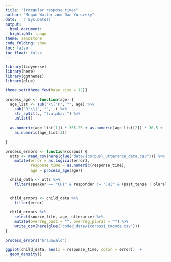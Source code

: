 ```yaml
---
title: "Irregular respose times"
author: "Megan Waller and Dan Yurovsky"
date: '`r Sys.Date()`'
output:
  html_document:
  highlight: tango
theme: sandstone
code_folding: show
toc: false
toc_float: false
---
```

  
```r
library(tidyverse)
library(here)
library(ggthemes)
library(glue)

theme_set(theme_few(base_size = 12))

```

```r
process_age <- function(age) {
  age_list <- sub("\\['P", "", age) %>%
    sub("D'\\]", "", .) %>%
    str_split(., "[:alpha:]") %>%
    unlist()
  
  as.numeric(age_list[1]) * 365.25 + as.numeric(age_list[2]) * 30.5 +
    as.numeric(age_list[3])
     
}

process_errors <- function(corpus) {
  utts <- read_csv(here(glue("data/{corpus}_utterance_data.csv"))) %>%
    mutate(error = as.logical(error),
           response_time = as.numeric(response_time),
           age = process_age(age)) 

  child_data <- utts %>%
    filter(speaker == "CHI" & responder != "CHI" & (past_tense | plural ))


  child_errors <- child_data %>%
    filter(error)

  child_errors %>%
    select(source_file, age, utterance) %>%
    mutate(overreg_past = "", overreg_plural = "") %>%
    write_csv(here(glue("coded_data/{corpus}_tocode.csv")))
}


```

```r
process_errors("braunwald")
```

```r
ggplot(child_data, aes(x = response_time, color = error))  +
  geom_density()
```
